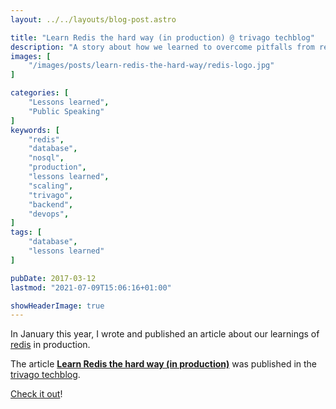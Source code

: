 ```yaml
---
layout: ../../layouts/blog-post.astro

title: "Learn Redis the hard way (in production) @ trivago techblog"
description: "A story about how we learned to overcome pitfalls from redis in production at trivago. Including various lessons learned."
images: [
    "/images/posts/learn-redis-the-hard-way/redis-logo.jpg"
]

categories: [
    "Lessons learned",
    "Public Speaking"
]
keywords: [
    "redis",
    "database",
    "nosql",
    "production",
    "lessons learned",
    "scaling",
    "trivago",
    "backend",
    "devops",
]
tags: [
    "database",
    "lessons learned"
]

pubDate: 2017-03-12
lastmod: "2021-07-09T15:06:16+01:00"

showHeaderImage: true
---
```


In January this year, I wrote and published an article about our learnings of [redis](https://redis.io/ "Website of the in-memory data structure store redis") in production.

The article **[Learn Redis the hard way (in production)](https://tech.trivago.com/2017/01/25/learn-redis-the-hard-way-in-production/ "Learn Redis the hard way (in production) at trivago techblog")** was published in the [trivago techblog](https://tech.trivago.com/ "Techblog of trivago").

[Check it out](https://tech.trivago.com/2017/01/25/learn-redis-the-hard-way-in-production/ "Learn Redis the hard way (in production) at trivago techblog")!